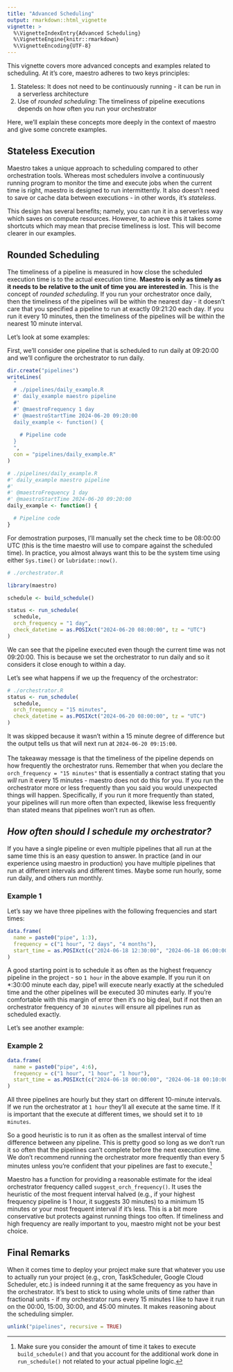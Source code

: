 ```yaml
---
title: "Advanced Scheduling"
output: rmarkdown::html_vignette
vignette: >
  %\VignetteIndexEntry{Advanced Scheduling}
  %\VignetteEngine{knitr::rmarkdown}
  %\VignetteEncoding{UTF-8}
---
```


This vignette covers more advanced concepts and examples related to scheduling. At it's core, maestro adheres to two keys principles:

1.  Stateless: It does not need to be continuously running - it can be run in a serverless architecture
2.  Use of *rounded scheduling*: The timeliness of pipeline executions depends on how often you run your orchestrator

Here, we'll explain these concepts more deeply in the context of maestro and give some concrete examples.

## Stateless Execution

Maestro takes a unique approach to scheduling compared to other orchestration tools. Whereas most schedulers involve a continuously running program to monitor the time and execute jobs when the current time is right, maestro is designed to run intermittently. It also doesn't need to save or cache data between executions - in other words, it's *stateless*.

This design has several benefits; namely, you can run it in a serverless way which saves on compute resources. However, to achieve this it takes some shortcuts which may mean that precise timeliness is lost. This will become clearer in our examples.

## Rounded Scheduling

The timeliness of a pipeline is measured in how close the scheduled execution time is to the actual execution time. **Maestro is only as timely as it needs to be relative to the unit of time you are interested in**. This is the concept of *rounded scheduling*. If you run your orchestrator once daily, then the timeliness of the pipelines will be within the nearest day - it doesn't care that you specified a pipeline to run at exactly 09:21:20 each day. If you run it every 10 minutes, then the timeliness of the pipelines will be within the nearest 10 minute interval.

Let's look at some examples:

First, we'll consider one pipeline that is scheduled to run daily at 09:20:00 and we'll configure the orchestrator to run daily.

```r
dir.create("pipelines")
writeLines(
  "
  # ./pipelines/daily_example.R
  #' daily_example maestro pipeline
  #'
  #' @maestroFrequency 1 day
  #' @maestroStartTime 2024-06-20 09:20:00
  daily_example <- function() {
  
    # Pipeline code
  }
  ",
  con = "pipelines/daily_example.R"
)
```

```r
# ./pipelines/daily_example.R
#' daily_example maestro pipeline
#'
#' @maestroFrequency 1 day
#' @maestroStartTime 2024-06-20 09:20:00
daily_example <- function() {

  # Pipeline code
}
```

For demostration purposes, I'll manually set the check time to be 08:00:00 UTC (this is the time maestro will use to compare against the scheduled time). In practice, you almost always want this to be the system time using either `Sys.time()` or `lubridate::now()`.

```r
# ./orchestrator.R

library(maestro)

schedule <- build_schedule()

status <- run_schedule(
  schedule,
  orch_frequency = "1 day",
  check_datetime = as.POSIXct("2024-06-20 08:00:00", tz = "UTC")
)
```

We can see that the pipeline executed even though the current time was not 09:20:00. This is because we set the orchestrator to run daily and so it considers it close enough to within a day.

Let's see what happens if we up the frequency of the orchestrator:

```r
# ./orchestrator.R
status <- run_schedule(
  schedule,
  orch_frequency = "15 minutes",
  check_datetime = as.POSIXct("2024-06-20 08:00:00", tz = "UTC")
)
```

It was skipped because it wasn't within a 15 minute degree of difference but the output tells us that will next run at `2024-06-20 09:15:00`.\
\
The takeaway message is that the timeliness of the pipeline depends on how frequently the orchestrator runs. Remember that when you declare the `orch_frequency = "15 minutes"` that is essentially a contract stating that you *will* run it every 15 minutes - maestro does not do this for you. If you run the orchestrator more or less frequently than you said you would unexpected things will happen. Specifically, if you run it more frequently than stated, your pipelines will run more often than expected, likewise less frequently than stated means that pipelines won't run as often.

## *How often should I schedule my orchestrator?*

If you have a single pipeline or even multiple pipelines that all run at the same time this is an easy question to answer. In practice (and in our experience using maestro in production) you have multiple pipelines that run at different intervals and different times. Maybe some run hourly, some run daily, and others run monthly.

### Example 1

Let's say we have three pipelines with the following frequencies and start times:

```r
data.frame(
  name = paste0("pipe", 1:3),
  frequency = c("1 hour", "2 days", "4 months"),
  start_time = as.POSIXct(c("2024-06-18 12:30:00", "2024-06-18 06:00:00", "2024-06-20 00:00:00"))
)
```

A good starting point is to schedule it as often as the highest frequency pipeline in the project - so `1 hour` in the above example. If you run it on \*:30:00 minute each day, pipe1 will execute nearly exactly at the scheduled time and the other pipelines will be executed 30 minutes early. If you're comfortable with this margin of error then it's no big deal, but if not then an orchestrator frequency of `30 minutes` will ensure all pipelines run as scheduled exactly.

Let's see another example:

### Example 2

```r
data.frame(
  name = paste0("pipe", 4:6),
  frequency = c("1 hour", "1 hour", "1 hour"),
  start_time = as.POSIXct(c("2024-06-18 00:00:00", "2024-06-18 00:10:00", "2024-06-18 00:20:00"))
)
```

All three pipelines are hourly but they start on different 10-minute intervals. If we run the orchestrator at `1 hour` they'll all execute at the same time. If it is important that the execute at different times, we should set it to `10 minutes`.

So a good heuristic is to run it as often as the smallest interval of time difference between any pipeline. This is pretty good so long as we don't run it so often that the pipelines can't complete before the next execution time. We don't recommend running the orchestrator more frequently than every 5 minutes unless you're confident that your pipelines are fast to execute.[^1]

[^1]: Make sure you consider the amount of time it takes to execute `build_schedule()` and that you account for the additional work done in `run_schedule()` not related to your actual pipeline logic.

Maestro has a function for providing a reasonable estimate for the ideal orchestrator frequency called `suggest_orch_frequency()`. It uses the heuristic of the most frequent interval halved (e.g., if your highest frequency pipeline is 1 hour, it suggests 30 minutes) to a minimum 15 minutes or your most frequent interval if it's less. This is a bit more conservative but protects against running things too often. If timeliness and high frequency are really important to you, maestro might not be your best choice.

## Final Remarks

When it comes time to deploy your project make sure that whatever you use to actually run your project (e.g., cron, TaskScheduler, Google Cloud Scheduler, etc.) is indeed running it at the same frequency as you have in the orchestrator. It's best to stick to using whole units of time rather than fractional units - if my orchestrator runs every 15 minutes I like to have it run on the 00:00, 15:00, 30:00, and 45:00 minutes. It makes reasoning about the scheduling simpler.

```r
unlink("pipelines", recursive = TRUE)
```
